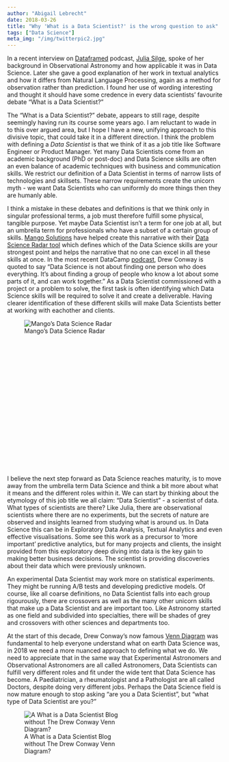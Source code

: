```yaml
---
author: "Abigail Lebrecht"
date: 2018-03-26
title: "Why 'What is a Data Scientist?' is the wrong question to ask"
tags: ["Data Science"]
meta_img: "/img/twitterpic2.jpg"
---
```


In a recent interview on [Dataframed](https://www.datacamp.com/community/podcast/text-mining-nlproc) podcast, [Julia Silge](https://juliasilge.com/), spoke of her background in Observational Astronomy and how applicable it was in Data Science. Later she gave a good explanation of her work in textual analytics and how it differs from Natural Language Processing, again as a method for observation rather than prediction. I found her use of wording interesting and thought it should have some credence in every data scientists' favourite debate "What is a Data Scientist?"

The "What is a Data Scientist?" debate, appears to still rage, despite seemingly having run its course some years ago. I am reluctant to wade in to this over argued area, but I hope I have a new, unifying approach to this divisive topic, that could take it in a different direction. I think the problem with defining a *Data Scientist* is that we think of it as a job title like Software Engineer or Product Manager. Yet many Data Scientists come from an academic background (PhD or post-doc) and Data Science skills are often an even balance of academic techniques with business and communication skills. We restrict our definition of a Data Scientist in terms of narrow lists of technologies and skillsets. These narrow requirements create the unicorn myth - we want Data Scientists who can uniformly do more things then they are humanly able. 

I think a mistake in these debates and definitions is that we think only in singular professional terms, a job must therefore fulfill some physical, tangible purpose. Yet maybe Data Scientist isn't a term for one job at all, but an umbrella term for professionals who have a subset of a certain group of skills. [Mango Solutions](https://www.mango-solutions.com/) have helped create this narrative with their [Data Science Radar tool](https://www.mango-solutions.com/radar/) which defines which of the Data Science skills are your strongest point and helps the narrative that no one can excel in all these skills at once. In the most recent DataCamp [podcast](https://www.datacamp.com/community/podcast/building-data-science-teams), Drew Conway is quoted to say "Data Science is not about finding one person who does everything. It's about finding a group of people who know a lot about some parts of it, and can work together." As a Data Scientist commissioned with a project or a problem to solve, the first task is often identifying which Data Science skills will be required to solve it and create a deliverable. Having clearer identification of these different skills will make Data Scientists better at working with eachother and clients.

<div style="width:300px; height:300px">
![Mango's Data Science Radar](mango.png)
</div>
<br /> 
<br /> 


I believe the next step forward as Data Science reaches maturity, is to move away from the umbrella term Data Science and think a bit more about what it means and the different roles within it. We can start by thinking about the etymology of this job title we all claim: "Data Scientist" - a scientist of data. What types of scientists are there? Like Julia, there are observational scientists where there are no experiments, but the secrets of nature are observed and insights learned from studying what is around us. In Data Science this can be in Exploratory Data Analysis, Textual Analytics and even effective visualisations. Some see this work as a precursor to 'more important' predictive analytics, but for many projects and clients, the insight provided from this exploratory deep diving into data is the key gain to making better business decisions. The scientist is providing discoveries about their data which were previously unknown.

An experimental Data Scientist may work more on statistical experiments. They might be running A/B tests and developing predictive models. Of course, like all coarse definitions, no Data Scientist falls into each group rigourously, there are crossovers as well as the many other unicorn skills that make up a Data Scientist and are important too. Like Astronomy started as one field and subdivided into specialties, there will be shades of grey and crossovers with other sciences and departments too.

At the start of this decade, Drew Conway's now famous [Venn Diagram](http://drewconway.com/zia/2013/3/26/the-data-science-venn-diagram) was fundamental to help everyone understand what on earth Data Science was, in 2018 we need a more nuanced approach to defining what we do. We need to appreciate that in the same way that Experimental Astronomers and Observational Astronomers are all called Astronomers, Data Scientists can fulfill very different roles and fit under the wide tent that Data Science has become. A Paediatrician, a rheumatologist and a Pathologist are all called Doctors, despite doing very different jobs. Perhaps the Data Science field is now mature enough to stop asking "are you a Data Scientist", but "what type of Data Scientist are you?"

<div style="width:300px; height:300px">
![A What is a Data Scientist Blog without The Drew Conway Venn Diagram?](drewconway.png)
</div>
<br /> 
<br /> 





